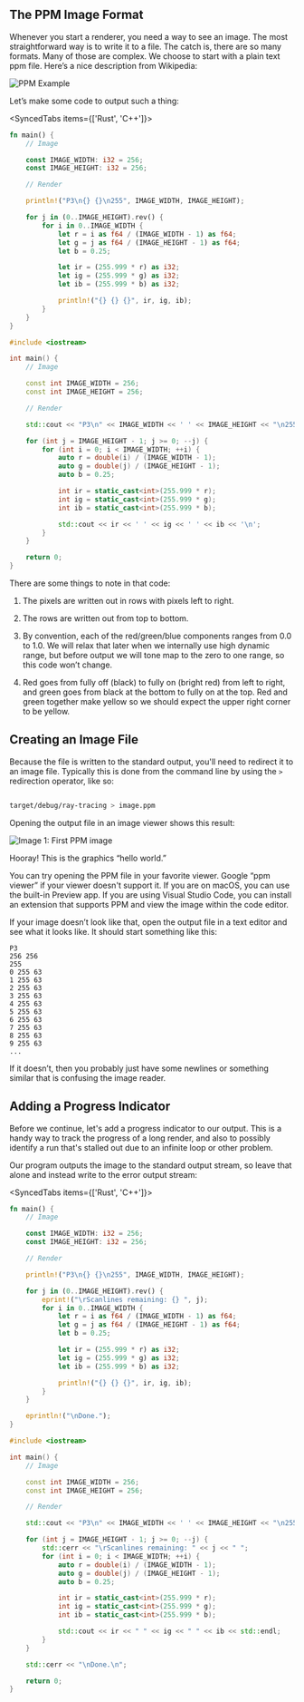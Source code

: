 

## The PPM Image Format

Whenever you start a renderer, you need a way to see an image. The most straightforward way is to write it to a file. The catch is, there are so many formats. Many of those are complex. We choose to start with a plain text ppm file. Here’s a nice description from Wikipedia:

![PPM Example](../images/fig-1.01-ppm.jpg)

Let’s make some code to output such a thing:

<SyncedTabs items={['Rust', 'C++']}>
<Tab>

```rust filename="main.rs (Creating your first image)"
fn main() {
    // Image

    const IMAGE_WIDTH: i32 = 256;
    const IMAGE_HEIGHT: i32 = 256;

    // Render

    println!("P3\n{} {}\n255", IMAGE_WIDTH, IMAGE_HEIGHT);

    for j in (0..IMAGE_HEIGHT).rev() {
        for i in 0..IMAGE_WIDTH {
            let r = i as f64 / (IMAGE_WIDTH - 1) as f64;
            let g = j as f64 / (IMAGE_HEIGHT - 1) as f64;
            let b = 0.25;

            let ir = (255.999 * r) as i32;
            let ig = (255.999 * g) as i32;
            let ib = (255.999 * b) as i32;

            println!("{} {} {}", ir, ig, ib);
        }
    }
}
```

</Tab>
<Tab>

```cpp filename="main.cpp (Creating your first image)"
#include <iostream>

int main() {
    // Image

    const int IMAGE_WIDTH = 256;
    const int IMAGE_HEIGHT = 256;

    // Render

    std::cout << "P3\n" << IMAGE_WIDTH << ' ' << IMAGE_HEIGHT << "\n255\n";

    for (int j = IMAGE_HEIGHT - 1; j >= 0; --j) {
        for (int i = 0; i < IMAGE_WIDTH; ++i) {
            auto r = double(i) / (IMAGE_WIDTH - 1);
            auto g = double(j) / (IMAGE_HEIGHT - 1);
            auto b = 0.25;

            int ir = static_cast<int>(255.999 * r);
            int ig = static_cast<int>(255.999 * g);
            int ib = static_cast<int>(255.999 * b);

            std::cout << ir << ' ' << ig << ' ' << ib << '\n';
        }
    }

    return 0;
}
```

</Tab>
</SyncedTabs>

There are some things to note in that code:

1. The pixels are written out in rows with pixels left to right.

2. The rows are written out from top to bottom.

3. By convention, each of the red/green/blue components ranges from 0.0 to 1.0. We will relax that later when we internally use high dynamic range, but before output we will tone map to the zero to one range, so this code won’t change.

4. Red goes from fully off (black) to fully on (bright red) from left to right, and green goes from black at the bottom to fully on at the top. Red and green together make yellow so we should expect the upper right corner to be yellow.

## Creating an Image File

Because the file is written to the standard output, you'll need to redirect it to an image file. Typically this is done from the command line by using the `>` redirection operator, like so:

```bash

target/debug/ray-tracing > image.ppm

```

Opening the output file in an image viewer shows this result:

![Image 1: First PPM image](../images/img-1.01-first-ppm-image.png)

Hooray! This is the graphics “hello world.”

<Callout type="info">

You can try opening the PPM file in your favorite viewer. Google “ppm viewer” if your viewer doesn't support it. If you are on macOS, you can use the built-in Preview app. If you are using Visual Studio Code, you can install an extension that supports PPM and view the image within the code editor.

</Callout>

If your image doesn’t look like that, open the output file in a text editor and see what it looks like. It should start something like this:

```ppm filename="image.ppm (First image output)"
P3
256 256
255
0 255 63
1 255 63
2 255 63
3 255 63
4 255 63
5 255 63
6 255 63
7 255 63
8 255 63
9 255 63
...
```

If it doesn’t, then you probably just have some newlines or something similar that is confusing the image reader.

## Adding a Progress Indicator

Before we continue, let's add a progress indicator to our output. This is a handy way to track the progress of a long render, and also to possibly identify a run that's stalled out due to an infinite loop or other problem.

Our program outputs the image to the standard output stream, so leave that alone and instead write to the error output stream:

<SyncedTabs items={['Rust', 'C++']}>
<Tab>

```rust filename="main.rs (Main render loop with progress reporting)" {12,25-26}
fn main() {
    // Image

    const IMAGE_WIDTH: i32 = 256;
    const IMAGE_HEIGHT: i32 = 256;

    // Render

    println!("P3\n{} {}\n255", IMAGE_WIDTH, IMAGE_HEIGHT);

    for j in (0..IMAGE_HEIGHT).rev() {
        eprint!("\rScanlines remaining: {} ", j);
        for i in 0..IMAGE_WIDTH {
            let r = i as f64 / (IMAGE_WIDTH - 1) as f64;
            let g = j as f64 / (IMAGE_HEIGHT - 1) as f64;
            let b = 0.25;

            let ir = (255.999 * r) as i32;
            let ig = (255.999 * g) as i32;
            let ib = (255.999 * b) as i32;

            println!("{} {} {}", ir, ig, ib);
        }
    }

    eprintln!("\nDone.");
}
```

</Tab>
<Tab>

```cpp filename="main.cpp (Main render loop with progress reporting)" {14,28-29}
#include <iostream>

int main() {
    // Image

    const int IMAGE_WIDTH = 256;
    const int IMAGE_HEIGHT = 256;

    // Render

    std::cout << "P3\n" << IMAGE_WIDTH << ' ' << IMAGE_HEIGHT << "\n255\n";

    for (int j = IMAGE_HEIGHT - 1; j >= 0; --j) {
        std::cerr << "\rScanlines remaining: " << j << " ";
        for (int i = 0; i < IMAGE_WIDTH; ++i) {
            auto r = double(i) / (IMAGE_WIDTH - 1);
            auto g = double(j) / (IMAGE_HEIGHT - 1);
            auto b = 0.25;

            int ir = static_cast<int>(255.999 * r);
            int ig = static_cast<int>(255.999 * g);
            int ib = static_cast<int>(255.999 * b);

            std::cout << ir << " " << ig << " " << ib << std::endl;
        }
    }

    std::cerr << "\nDone.\n";

    return 0;
}

```

</Tab>
</SyncedTabs>
